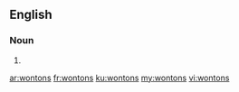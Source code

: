 ==English==

===Noun===
{{head|en|noun plural form}}

# {{plural of|wonton|lang=en}}

[[ar:wontons]]
[[fr:wontons]]
[[ku:wontons]]
[[my:wontons]]
[[vi:wontons]]